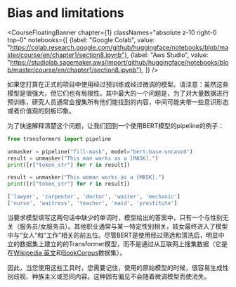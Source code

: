 # Bias and limitations

<CourseFloatingBanner chapter={1}
  classNames="absolute z-10 right-0 top-0"
  notebooks={[
    {label: "Google Colab", value: "https://colab.research.google.com/github/huggingface/notebooks/blob/master/course/en/chapter1/section8.ipynb"},
    {label: "Aws Studio", value: "https://studiolab.sagemaker.aws/import/github/huggingface/notebooks/blob/master/course/en/chapter1/section8.ipynb"},
]} />

如果您打算在正式的项目中使用经过预训练或经过微调的模型。请注意：虽然这些模型是很强大，但它们也有局限性。其中最大的一个问题是，为了对大量数据进行预训练，研究人员通常会搜集所有他们能找到的内容，中间可能夹带一些意识形态或者价值观的刻板印象。

为了快速解释清楚这个问题，让我们回到一个使用BERT模型的pipeline的例子：

```python
from transformers import pipeline

unmasker = pipeline("fill-mask", model="bert-base-uncased")
result = unmasker("This man works as a [MASK].")
print([r["token_str"] for r in result])

result = unmasker("This woman works as a [MASK].")
print([r["token_str"] for r in result])
```

```python out
['lawyer', 'carpenter', 'doctor', 'waiter', 'mechanic']
['nurse', 'waitress', 'teacher', 'maid', 'prostitute']
```
当要求模型填写这两句话中缺少的单词时，模型给出的答案中，只有一个与性别无关（服务员/女服务员）。其他职业通常与某一特定性别相关，妓女最终进入了模型中与“女人”和“工作”相关的前五位。尽管BERT是使用经过筛选和清洗后，明显中立的数据集上建立的的Transformer模型，而不是通过从互联网上搜集数据（它是在[Wikipedia 英文](https://huggingface.co/datasets/wikipedia)和[BookCorpus](https://huggingface.co/datasets/bookcorpus)数据集）。

因此，当您使用这些工具时，您需要记住，使用的原始模型的时候，很容易生成性别歧视、种族主义或恐同内容。这种固有偏见不会随着微调模型而使消失。